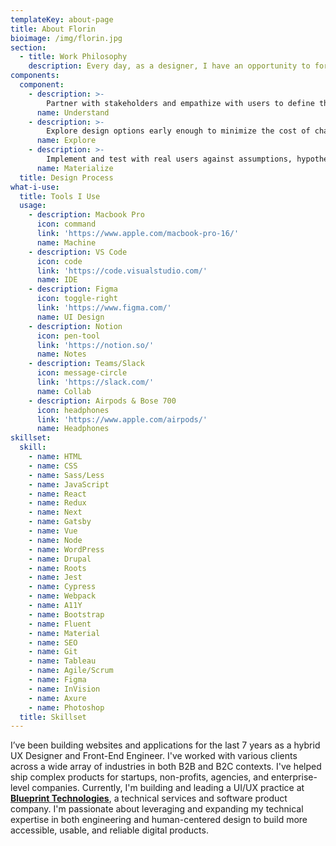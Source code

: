 ```yaml
---
templateKey: about-page
title: About Florin
bioimage: /img/florin.jpg
section:
  - title: Work Philosophy
    description: Every day, as a designer, I have an opportunity to form ideas, products, and solutions in a way that brings new possibilities and positivity into people's lives. As an engineer, I can bring those ideas to life and deliver them directly into the hands of users at scale. I respect and appreciate these opportunities and I constantly refine how I approach new problems to ensure that I take advantage of them with every project I touch.
components:
  component:
    - description: >-
        Partner with stakeholders and empathize with users to define the desired outcome according to their needs. Ask questions, question assumptions, and immerse in the problem space. Identify key metrics to measure and refine.
      name: Understand
    - description: >-
        Explore design options early enough to minimize the cost of change and reduce the risk of rework. Prototype, validate, and iterate, staying close to the user. Leverage patterns and design systems to establish a consistent design language.
      name: Explore
    - description: >-
        Implement and test with real users against assumptions, hypotheses, and defined metrics. Curate and reinforce design artifacts and reusable components. Assess and adjust for future iterations, incorporate feedback, and continue monitoring.
      name: Materialize
  title: Design Process
what-i-use:
  title: Tools I Use
  usage:
    - description: Macbook Pro
      icon: command
      link: 'https://www.apple.com/macbook-pro-16/'
      name: Machine
    - description: VS Code
      icon: code
      link: 'https://code.visualstudio.com/'
      name: IDE
    - description: Figma
      icon: toggle-right
      link: 'https://www.figma.com/'
      name: UI Design
    - description: Notion
      icon: pen-tool
      link: 'https://notion.so/'
      name: Notes
    - description: Teams/Slack
      icon: message-circle
      link: 'https://slack.com/'
      name: Collab
    - description: Airpods & Bose 700
      icon: headphones
      link: 'https://www.apple.com/airpods/'
      name: Headphones
skillset:
  skill:
    - name: HTML
    - name: CSS
    - name: Sass/Less
    - name: JavaScript
    - name: React
    - name: Redux
    - name: Next
    - name: Gatsby
    - name: Vue
    - name: Node
    - name: WordPress
    - name: Drupal
    - name: Roots
    - name: Jest
    - name: Cypress
    - name: Webpack
    - name: A11Y
    - name: Bootstrap
    - name: Fluent
    - name: Material
    - name: SEO
    - name: Git
    - name: Tableau
    - name: Agile/Scrum
    - name: Figma
    - name: InVision
    - name: Axure
    - name: Photoshop
  title: Skillset
---
```


I’ve been building websites and applications for the last 7 years as a hybrid UX Designer and Front-End Engineer. I've worked with various clients across a wide array of industries in both B2B and B2C contexts. I've helped ship complex products for startups, non-profits, agencies, and enterprise-level companies. Currently, I'm building and leading a UI/UX practice at [**Blueprint Technologies**](https://bpcs.com), a technical services and software product company. I'm passionate about leveraging and expanding my technical expertise in both engineering and human-centered design to build more accessible, usable, and reliable digital products.
